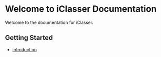 # Welcome to iClasser Documentation

Welcome to the documentation for iClasser.

## Getting Started

- [Introduction](/docs/getting-started)
